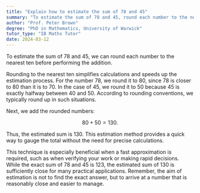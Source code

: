 ```yaml
---
title: "Explain how to estimate the sum of 78 and 45"
summary: "To estimate the sum of 78 and 45, round each number to the nearest ten and then add."
author: "Prof. Peter Brown"
degree: "PhD in Mathematics, University of Warwick"
tutor_type: "IB Maths Tutor"
date: 2024-03-12
---
```


To estimate the sum of $78$ and $45$, we can round each number to the nearest ten before performing the addition.

Rounding to the nearest ten simplifies calculations and speeds up the estimation process. For the number $78$, we round it to $80$, since $78$ is closer to $80$ than it is to $70$. In the case of $45$, we round it to $50$ because $45$ is exactly halfway between $40$ and $50$. According to rounding conventions, we typically round up in such situations.

Next, we add the rounded numbers: 

$$
80 + 50 = 130.
$$ 

Thus, the estimated sum is $130$. This estimation method provides a quick way to gauge the total without the need for precise calculations.

This technique is especially beneficial when a fast approximation is required, such as when verifying your work or making rapid decisions. While the exact sum of $78$ and $45$ is $123$, the estimated sum of $130$ is sufficiently close for many practical applications. Remember, the aim of estimation is not to find the exact answer, but to arrive at a number that is reasonably close and easier to manage.
    
